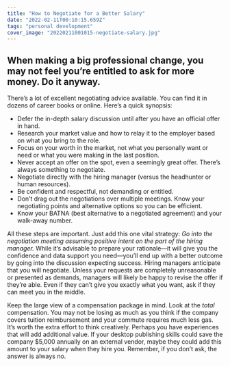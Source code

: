 ```yaml
---
title: "How to Negotiate for a Better Salary"
date: "2022-02-11T00:10:15.659Z"
tags: "personal development"
cover_image: "20220211001015-negotiate-salary.jpg"
---
```


## When making a big professional change, you may not feel you’re entitled to ask for more money. Do it anyway.

There’s a lot of excellent negotiating advice available. You can find it in dozens of career books or online. Here’s a quick synopsis:

- Defer the in-depth salary discussion until after you have an official offer in hand.
- Research your market value and how to relay it to the employer based on what you bring to the role.
- Focus on your worth in the market, not what you personally want or need or what you were making in the last position.
- Never accept an offer on the spot, even a seemingly great offer. There’s always something to negotiate.
- Negotiate directly with the hiring manager (versus the headhunter or human resources).
- Be confident and respectful, not demanding or entitled.
- Don’t drag out the negotiations over multiple meetings. Know your negotiating points and alternative options so you can be efficient.
- Know your BATNA (best alternative to a negotiated agreement) and your walk-away number.

All these steps are important. Just add this one vital strategy: _Go into the negotiation meeting assuming positive intent on the part of the hiring manager._ While it’s advisable to prepare your rationale—it will give you the confidence and data support you need—you’ll end up with a better outcome by going into the discussion expecting success. Hiring managers anticipate that you will negotiate. Unless your requests are completely unreasonable or presented as demands, managers will likely be happy to revise the offer if they’re able. Even if they can’t give you exactly what you want, ask if they can meet you in the middle.

Keep the large view of a compensation package in mind. Look at the _total_ compensation. You may not be losing as much as you think if the company covers tuition reimbursement and your commute requires much less gas. It’s worth the extra effort to think creatively. Perhaps you have experiences that will add additional value. If your desktop publishing skills could save the company $5,000 annually on an external vendor, maybe they could add this amount to your salary when they hire you. Remember, if you don’t ask, the answer is always no.
